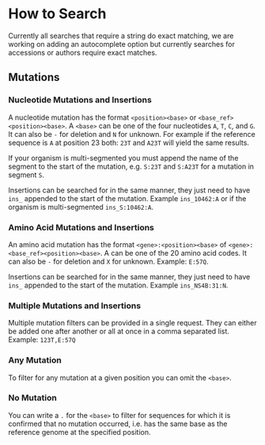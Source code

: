 # How to Search

Currently all searches that require a string do exact matching, we are working on adding an autocomplete option but currently searches for accessions or authors require exact matches.

## Mutations

### Nucleotide Mutations and Insertions

A nucleotide mutation has the format `<position><base>` or `<base_ref><position><base>`. A `<base>` can be one of the four nucleotides `A`, `T`, `C`, and `G`. It can also be `-` for deletion and `N` for unknown. For example if the reference sequence is `A` at position 23 both: `23T` and `A23T` will yield the same results.

If your organism is multi-segmented you must append the name of the segment to the start of the mutation, e.g. `S:23T` and `S:A23T` for a mutation in segment `S`.

Insertions can be searched for in the same manner, they just need to have `ins_` appended to the start of the mutation. Example `ins_10462:A` or if the organism is multi-segmented `ins_S:10462:A`.

### Amino Acid Mutations and Insertions

An amino acid mutation has the format `<gene>:<position><base>` of `<gene>:<base_ref><position><base>`. A <base> can be one of the 20 amino acid codes. It can also be `-` for deletion and `X` for unknown. Example: `E:57Q`.

Insertions can be searched for in the same manner, they just need to have `ins_` appended to the start of the mutation. Example `ins_NS4B:31:N`.

### Multiple Mutations and Insertions

Multiple mutation filters can be provided in a single request. They can either be added one after another or all at once in a comma separated list. Example: `123T,E:57Q`

### Any Mutation

To filter for any mutation at a given position you can omit the `<base>`.

### No Mutation

You can write a `.` for the `<base>` to filter for sequences for which it is confirmed that no mutation occurred, i.e. has the same base as the reference genome at the specified position.

